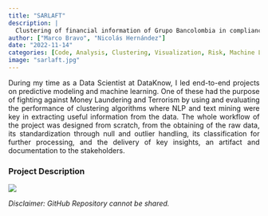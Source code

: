 ```yaml
---
title: "SARLAFT"
description: |
  Clustering of financial information of Grupo Bancolombia in compliance with SARLAFT.
author: ["Marco Bravo", "Nicolás Hernández"]
date: "2022-11-14"
categories: [Code, Analysis, Clustering, Visualization, Risk, Machine Learning, Pipelines, Unsupervised Learning]
image: "sarlaft.jpg"
---
```


<div style="text-align: justify;">
During my time as a Data Scientist at DataKnow, I led end-to-end projects on predictive modeling and machine learning. One of these had the purpose of fighting against Money Laundering and Terrorism by using and evaluating  the performance of clustering algorithms where NLP and text mining were key in extracting useful information from the data. The whole workflow of the project was designed from scratch, from the obtaining of the raw data, its standardization through null and outlier handling, its classification for further processing, and the delivery of key insights, an artifact and documentation to the stakeholders.
</div>


### Project Description
[![](http://img.youtube.com/vi/1CjdyCgWKC8/0.jpg)](https://www.youtube.com/watch?v=1CjdyCgWKC8 "2020 Mexico Census")

*Disclaimer: GitHub Repository cannot be shared.*
